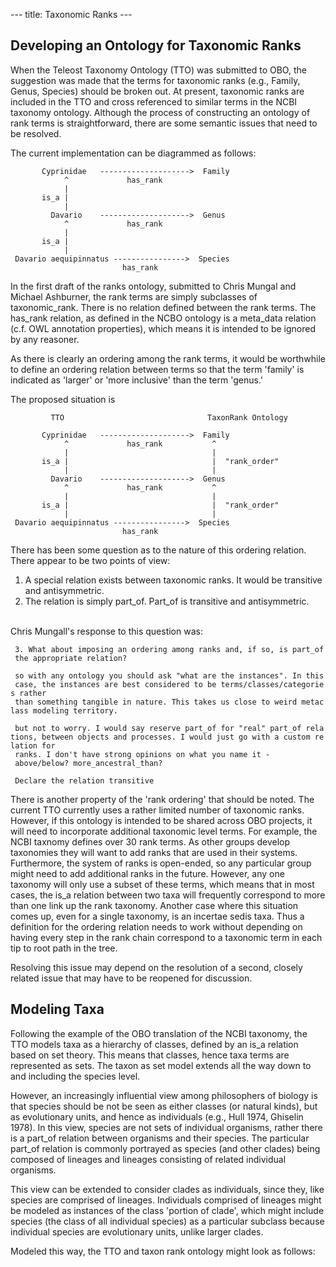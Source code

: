 ---
title: Taxonomic Ranks
---

== Developing an Ontology for Taxonomic Ranks ==

When the Teleost Taxonomy Ontology (TTO) was submitted to OBO, the suggestion was made that the terms for taxonomic ranks (e.g., Family, Genus, Species) should be broken out.  At present, taxonomic ranks are included in the TTO and cross referenced to similar terms in the NCBI taxonomy ontology.   Although the process of constructing an ontology of rank terms is straightforward, there are some semantic issues that need to be resolved.

The current implementation can be diagrammed as follows: 



        Cyprinidae   -------------------->  Family
             ^             has_rank           
             |                                
        is_a |                                
             |                                
          Davario    -------------------->  Genus
             ^             has_rank           
             |                                
        is_a |                                 
             |                                
  Davario aequipinnatus ---------------->  Species
                          has_rank


In the first draft of the ranks ontology, submitted to Chris Mungal and Michael Ashburner, the rank terms are simply subclasses of taxonomic_rank.  There is no relation defined between the rank terms.  The has_rank relation, as defined in the NCBO ontology is a meta_data relation (c.f. OWL annotation properties), which means it is intended to be ignored by any reasoner.

As there is clearly an ordering among the rank terms, it would be worthwhile to define an ordering relation between terms so that the term 'family' is indicated as 'larger' or 'more inclusive' than the term 'genus.'

The proposed situation is 

          TTO                                TaxonRank Ontology
   
        Cyprinidae   -------------------->  Family
             ^             has_rank           ^
             |                                |
        is_a |                                |  "rank_order"
             |                                |
          Davario    -------------------->  Genus
             ^             has_rank           ^
             |                                |
        is_a |                                |  "rank_order"
             |                                |
  Davario aequipinnatus ---------------->  Species
                          has_rank


There has been some question as to the nature of this ordering relation.  There appear to be two points of view:
<ol>
<li>A special relation exists between taxonomic ranks.  It would be transitive and antisymmetric.
<li>The relation is simply part_of.  Part_of is transitive and antisymmetric.
</ol>
<br>

Chris Mungall's response to this question was:

  3. What about imposing an ordering among ranks and, if so, is part_of the appropriate relation?
  
  so with any ontology you should ask "what are the instances". In this case, the instances are best considered to be terms/classes/categories rather
  than something tangible in nature. This takes us close to weird metaclass modeling territory.
  
  but not to worry. I would say reserve part_of for "real" part_of relations, between objects and processes. I would just go with a custom relation for 
  ranks. I don't have strong opinions on what you name it - above/below? more_ancestral_than?
  
  Declare the relation transitive

There is another property of the 'rank ordering' that should be noted.  The current TTO currently uses a rather limited number of taxonomic ranks.  However, if this ontology is intended to be shared across OBO projects, it will need to incorporate additional taxonomic level terms.  For example, the NCBI taxnomy defines over 30 rank terms.  As other groups develop taxonomies they will want to add ranks that are used in their systems.  Furthermore, the system of ranks is open-ended, so any particular group might need to add additional ranks in the future.  However, any one taxonomy will only use a subset of these terms, which means that in most cases, the is_a relation between two taxa will frequently correspond to more than one link up the rank taxonomy.  Another case where this situation comes up, even for a single taxonomy, is an incertae sedis taxa.  Thus a definition for the ordering relation needs to work without depending on having every step in the rank chain correspond to a taxonomic term in each tip to root path in the tree.


Resolving this issue may depend on the resolution of a second, closely related issue that may have to be reopened for discussion.

== Modeling Taxa ==

Following the example of the OBO translation of the NCBI taxonomy, the TTO models taxa as a hierarchy of classes, defined by an is_a relation based on set theory.  This means that classes, hence taxa terms are represented as sets.  The taxon as set model extends all the way down to and including the species level.

However, an increasingly influential view among philosophers of biology is that species should be not be seen as either classes (or natural kinds), but as evolutionary units, and hence as individuals (e.g., Hull 1974, Ghiselin 1978).  In this view, species are not sets of individual organisms, rather there is a part_of relation between organisms and their species.  The particular part_of relation is commonly portrayed as species (and other clades) being composed of lineages and lineages consisting of related individual organisms.  

This view can be extended to consider clades as individuals, since they, like species are comprised of lineages.  Individuals comprised of lineages might be modeled as instances of the class 'portion of clade', which might include species (the class of all individual species) as a particular subclass because individual species are evolutionary units, unlike larger clades.

Modeled this way, the TTO and taxon rank ontology might look as follows: